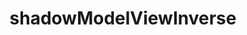 ---
title: shadowModelViewInverse
description: shadowModelViewInverse
sidebar:
  label: shadowModelViewInverse
  order: 1
  badge:
    text: Outdated
    variant: caution
---